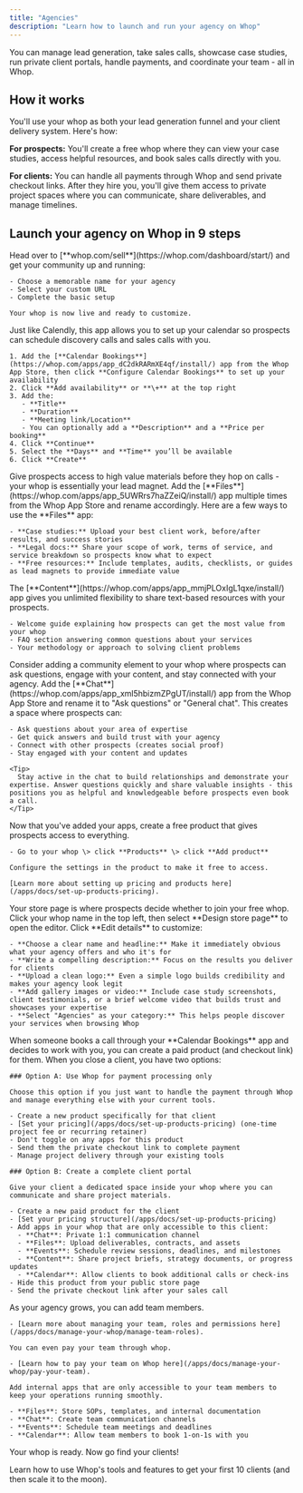 ```yaml
---
title: "Agencies"
description: "Learn how to launch and run your agency on Whop"
---
```


You can manage lead generation, take sales calls, showcase case studies, run private client portals, handle payments, and coordinate your team - all in Whop.

## How it works

You'll use your whop as both your lead generation funnel and your client delivery system. Here's how:

**For prospects:** You'll create a free whop where they can view your case studies, access helpful resources, and book sales calls directly with you.

**For clients:** You can handle all payments through Whop and send private checkout links. After they hire you, you'll give them access to private project spaces where you can communicate, share deliverables, and manage timelines.

## Launch your agency on Whop in 9 steps

<Steps>
  <Step title="Create your whop" titleSize="h3">
    Head over to [**whop.com/sell**](https://whop.com/dashboard/start/) and get your community up and running:

    - Choose a memorable name for your agency
    - Select your custom URL
    - Complete the basic setup

    Your whop is now live and ready to customize.
  </Step>
  <Step title="Add the Calendar Bookings app" titleSize="h3">
    Just like Calendly, this app allows you to set up your calendar so prospects can schedule discovery calls and sales calls with you.

    1. Add the [**Calendar Bookings**](https://whop.com/apps/app_dC2dkRARmXE4qf/install/) app from the Whop App Store, then click **Configure Calendar Bookings** to set up your availability
    2. Click **Add availability** or **\+** at the top right
    3. Add the: 
       - **Title** 
       - **Duration** 
       - **Meeting link/Location**
       - You can optionally add a **Description** and a **Price per booking**
    4. Click **Continue**
    5. Select the **Days** and **Time** you’ll be available
    6. Click **Create**
  </Step>
  <Step title="Add the Files app" titleSize="h3">
    Give prospects access to high value materials before they hop on calls - your whop is essentially your lead magnet. Add the [**Files**](https://whop.com/apps/app_5UWRrs7haZZeiQ/install/) app multiple times from the Whop App Store and rename accordingly. Here are a few ways to use the **Files** app:

    - **Case studies:** Upload your best client work, before/after results, and success stories
    - **Legal docs:** Share your scope of work, terms of service, and service breakdown so prospects know what to expect
    - **Free resources:** Include templates, audits, checklists, or guides as lead magnets to provide immediate value
  </Step>
  <Step title="Add the Content app" titleSize="h3">
    The [**Content**](https://whop.com/apps/app_mmjPLOxIgL1qxe/install/) app gives you unlimited flexibility to share text-based resources with your prospects.

    - Welcome guide explaining how prospects can get the most value from your whop
    - FAQ section answering common questions about your services
    - Your methodology or approach to solving client problems
  </Step>
  <Step title="Add the Chat app (optional)" titleSize="h3">
    Consider adding a community element to your whop where prospects can ask questions, engage with your content, and stay connected with your agency. Add the [**Chat**](https://whop.com/apps/app_xml5hbizmZPgUT/install/) app from the Whop App Store and rename it to "Ask questions" or "General chat". This creates a space where prospects can:

    - Ask questions about your area of expertise
    - Get quick answers and build trust with your agency
    - Connect with other prospects (creates social proof)
    - Stay engaged with your content and updates

    <Tip>
      Stay active in the chat to build relationships and demonstrate your expertise. Answer questions quickly and share valuable insights - this positions you as helpful and knowledgeable before prospects even book a call.
    </Tip>
  </Step>
  <Step title="Set up a free pricing model" titleSize="h3">
    Now that you've added your apps, create a free product that gives prospects access to everything.

    - Go to your whop \> click **Products** \> click **Add product**

    Configure the settings in the product to make it free to access.

    [Learn more about setting up pricing and products here](/apps/docs/set-up-products-pricing).
  </Step>
  <Step title="Design your store page" titleSize="h3">
    Your store page is where prospects decide whether to join your free whop. Click your whop name in the top left, then select **Design store page** to open the editor. Click **Edit details** to customize:

    - **Choose a clear name and headline:** Make it immediately obvious what your agency offers and who it's for
    - **Write a compelling description:** Focus on the results you deliver for clients
    - **Upload a clean logo:** Even a simple logo builds credibility and makes your agency look legit
    - **Add gallery images or video:** Include case study screenshots, client testimonials, or a brief welcome video that builds trust and showcases your expertise
    - **Select "Agencies" as your category:** This helps people discover your services when browsing Whop
  </Step>
  <Step title="Convert leads into paying clients" titleSize="h3">
    When someone books a call through your **Calendar Bookings** app and decides to work with you, you can create a paid product (and checkout link) for them. When you close a client, you have two options:

    ### Option A: Use Whop for payment processing only

    Choose this option if you just want to handle the payment through Whop and manage everything else with your current tools.

    - Create a new product specifically for that client
    - [Set your pricing](/apps/docs/set-up-products-pricing) (one-time project fee or recurring retainer)
    - Don't toggle on any apps for this product
    - Send them the private checkout link to complete payment
    - Manage project delivery through your existing tools

    ### Option B: Create a complete client portal

    Give your client a dedicated space inside your whop where you can communicate and share project materials.

    - Create a new paid product for the client
    - [Set your pricing structure](/apps/docs/set-up-products-pricing)
    - Add apps in your whop that are only accessible to this client:
      - **Chat**: Private 1:1 communication channel
      - **Files**: Upload deliverables, contracts, and assets
      - **Events**: Schedule review sessions, deadlines, and milestones
      - **Content**: Share project briefs, strategy documents, or progress updates
      - **Calendar**: Allow clients to book additional calls or check-ins
    - Hide this product from your public store page
    - Send the private checkout link after your sales call
  </Step>
  <Step title="Manage your team" titleSize="h3">
    As your agency grows, you can add team members.

    - [Learn more about managing your team, roles and permissions here](/apps/docs/manage-your-whop/manage-team-roles).

    You can even pay your team through whop.

    - [Learn how to pay your team on Whop here](/apps/docs/manage-your-whop/pay-your-team).

    Add internal apps that are only accessible to your team members to keep your operations running smoothly.

    - **Files**: Store SOPs, templates, and internal documentation
    - **Chat**: Create team communication channels
    - **Events**: Schedule team meetings and deadlines
    - **Calendar**: Allow team members to book 1-on-1s with you
  </Step>
</Steps>

Your whop is ready. Now go find your clients\!

<Card title="Grow your agency on Whop" icon="chart-line" href="/manage-your-whop">
  Learn how to use Whop's tools and features to get your first 10 clients (and then scale it to the moon).
</Card>